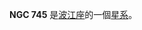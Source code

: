 {{NGCInfoBox|NGCID=NGC 745|發現者=約翰·弗里德里希·威廉·赫歇爾|發現日期=1834年10月27日|其他編號=ESO 152-32,AM 0152-565|曆元=J2000.0|赤經=1時54分7.8秒
|赤緯=-56°41'37"|星座=波江座|星體=星系|星等=12.4|表面亮度=12.3|藍等=13.3}}

'''NGC 745''' 是[[波江座|波江座]]的一個[[星系|星系]]。

{{NGCReference|745}}
{{Catalogs|NGC=745}}